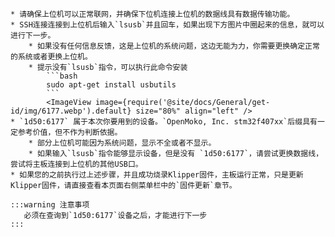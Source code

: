 
    * 请确保上位机可以正常联网，并确保下位机连接上位机的数据线具有数据传输功能。
    * SSH连接连接到上位机后输入`lsusb`并且回车，如果出现下方图片中圈起来的信息，就可以进行下一步。
        * 如果没有任何信息反馈，这是上位机的系统问题，这边无能为力，你需要更换确定正常的系统或者更换上位机。
        * 提示没有`lsusb`指令，可以执行此命令安装
            ```bash
            sudo apt-get install usbutils
            ```
            <ImageView image={require('@site/docs/General/get-id/img/6177.webp').default} size="80%" align="left" /> 
    * `1d50:6177` 属于本次你要用到的设备。`OpenMoko, Inc. stm32f407xx`后缀具有一定参考价值，但不作为判断依据。
        * 部分上位机可能因为系统问题，显示不全或者不显示。
        * 如果输入`lsusb`指令能够显示设备，但是没有 `1d50:6177`，请尝试更换数据线，尝试将主板连接到上位机的其他USB口。
    * 如果您的之前执行过上述步骤，并且成功烧录Klipper固件，主板运行正常，只是更新Klipper固件，请直接查看本页面右侧菜单栏中的`固件更新`章节。

    :::warning 注意事项
       必须在查询到`1d50:6177`设备之后，才能进行下一步
    :::